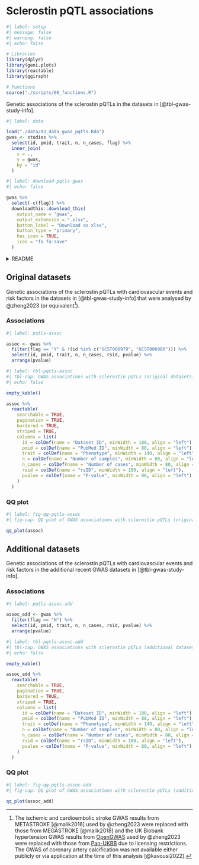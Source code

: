 # Sclerostin pQTL associations

```r
#| label: setup
#| message: false
#| warning: false
#| echo: false

# Libraries
library(dplyr)
library(geni.plots)
library(reactable)
library(ggiraph)

# Functions
source("./scripts/00_functions.R")
```

Genetic associations of the sclerostin pQTLs in the datasets in [@tbl-gwas-study-info].  

```r
#| label: data

load("./data/03_data_gwas_pqtls.Rda")
gwas <- studies %>%
  select(id, pmid, trait, n, n_cases, flag) %>%
  inner_join(
    x = .,
    y = gwas,
    by = "id"
  ) 
```

```r
#| label: download-pqtls-gwas
#| echo: false

gwas %>%
  select(-c(flag)) %>%
  downloadthis::download_this(
    output_name = "gwas",
    output_extension = ".xlsx",
    button_label = "Download as xlsx",
    button_type = "primary",
    has_icon = TRUE,
    icon = "fa fa-save"
  )
```

<details>
<summary>README</summary>

* `id` - dataset ID  
* `pmid` - PubMed ID  
* `trait` - phenotype  
* `n` - number of samples  
* `n_cases` - number of cases  
* `rsid` - rsID  
* `chr` - chromosome  
* `pos` - position (build 37)  
* `ref` - reference allele  
* `alt` - alternate allele (effect allele)  
* `af` - allele frequency of the alternate allele  
* `beta` - effect size  
* `se` - standard error  
* `pvalue` - *p*-value  

</details>

## Original datasets

Genetic associations of the sclerostin pQTLs with cardiovascular events and risk factors in the datasets in [@tbl-gwas-study-info] that were analysed by @zheng2023 (or equivalent[^1]).  

::: {.panel-tabset}

### Associations

```r
#| label: pqtls-assoc

assoc <- gwas %>%
  filter(flag == "Y" & !(id %in% c("GCST006979", "GCST006980"))) %>%
  select(id, pmid, trait, n, n_cases, rsid, pvalue) %>%
  arrange(pvalue)
```

```r
#| label: tbl-pqtls-assoc
#| tbl-cap: GWAS associations with sclerostin pQTLs (original datasets)
#| echo: false

empty_kable()

assoc %>%
  reactable(
    searchable = TRUE,
    pagination = TRUE,
    bordered = TRUE,
    striped = TRUE,
    columns = list(
      id = colDef(name = "Dataset ID", minWidth = 100, align = "left"),
      pmid = colDef(name = "PubMed ID", minWidth = 80, align = "left"),
      trait = colDef(name = "Phenotype", minWidth = 140, align = "left"),
      n = colDef(name = "Number of samples", minWidth = 80, align = "left"),
      n_cases = colDef(name = "Number of cases", minWidth = 80, align = "left"),
      rsid = colDef(name = "rsID", minWidth = 100, align = "left"),
      pvalue = colDef(name = "P-value", minWidth = 80, align = "left")
    )
  )
```

### QQ plot

```r
#| label: fig-qq-pqtls-assoc
#| fig-cap: QQ plot of GWAS associations with sclerostin pQTLs (original datasets)

qq_plot(assoc)
```

:::

## Additional datasets

Genetic associations of the sclerostin pQTLs with cardiovascular events and risk factors in the additional recent GWAS datasets in [@tbl-gwas-study-info].  

::: {.panel-tabset}

### Associations

```r
#| label: pqtls-assoc-add

assoc_add <- gwas %>%
  filter(flag == "N") %>%
  select(id, pmid, trait, n, n_cases, rsid, pvalue) %>%
  arrange(pvalue)
```

```r
#| label: tbl-pqtls-assoc-add
#| tbl-cap: GWAS associations with sclerostin pQTLs (additional datasets)
#| echo: false

empty_kable()

assoc_add %>%
  reactable(
    searchable = TRUE,
    pagination = TRUE,
    bordered = TRUE,
    striped = TRUE,
    columns = list(
      id = colDef(name = "Dataset ID", minWidth = 100, align = "left"),
      pmid = colDef(name = "PubMed ID", minWidth = 80, align = "left"),
      trait = colDef(name = "Phenotype", minWidth = 140, align = "left"),
      n = colDef(name = "Number of samples", minWidth = 80, align = "left"),
      n_cases = colDef(name = "Number of cases", minWidth = 80, align = "left"),
      rsid = colDef(name = "rsID", minWidth = 100, align = "left"),
      pvalue = colDef(name = "P-value", minWidth = 80, align = "left")
    )
  )
```

### QQ plot

```r
#| label: fig-qq-pqtls-assoc-add
#| fig-cap: QQ plot of GWAS associations with sclerostin pQTLs (additional datasets)

qq_plot(assoc_add)
```

:::

[^1]: The ischemic and cardioembolic stroke GWAS results from METASTROKE [@malik2016] used by @zheng2023 were replaced with those from MEGASTROKE [@malik2018] and the UK Biobank hypertension GWAS results from [OpenGWAS](https://gwas.mrcieu.ac.uk/datasets/ukb-b-14057/) used by @zheng2023 were replaced with those from [Pan-UKBB](https://pan.ukbb.broadinstitute.org/downloads) due to licensing restrictions. The GWAS of coronary artery calcification was not available either publicly or via application at the time of this analysis [@kavousi2022].  
